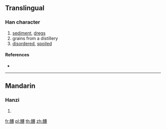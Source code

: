 {{character info/new}}
==Translingual==

===Han character===
{{Han char|rn=164|rad=酉|as=11|sn=18|four=|canj=MWTWA}}

# [[sediment]], [[dregs]]
# grains from a distillery
# [[disordered]], [[spoiled]]

====References====
* {{Han ref|kx=1287.100|dkj=40003|dj=1787.100|hdz=63595.060|uh=91A9|ud=37289}}

----

==Mandarin==

===Hanzi===
{{cmn-hanzi|pin=[[záo]] ([[zao2]])|wg=tsao<sup>2</sup>}}

# {{defn|lang=cmn|sort=酉11}}

[[fr:醩]]
[[pl:醩]]
[[th:醩]]
[[zh:醩]]